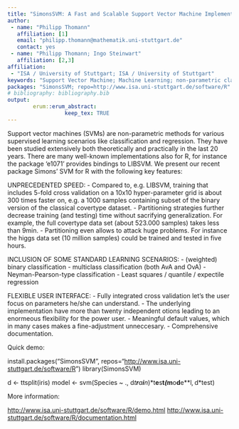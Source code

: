 ```yaml
---
title: "SimonsSVM: A Fast and Scalable Support Vector Machine Implementation for R"
author:
 - name: "Philipp Thomann"
   affiliation: [1]
   email: "philipp.thomann@mathematik.uni-stuttgart.de"
   contact: yes
 - name: "Philipp Thomann; Ingo Steinwart"
   affiliation: [2,3]
affiliation:
 - "ISA / University of Stuttgart; ISA / University of Stuttgart"
keywords: "Support Vector Machine; Machine Learning; non-parametric classification; non-parametric regression"
packages: "SimonsSVM; repo=http://www.isa.uni-stuttgart.de/software/R"
# bibliography: bibliography.bib
output:  
        erum::erum_abstract:
                  keep_tex: TRUE
---
```


Support vector machines (SVMs) are non-parametric methods for various
supervised learning scenarios like classification and regression. They
have been studied extensively both theoretically and practically in the
last 20 years. There are many well-known implementations also for R, for
instance the package 'e1071' provides bindings to LIBSVM. We present our
recent package Simons' SVM for R with the following key features:

UNPRECEDENTED SPEED: - Compared to, e.g. LIBSVM, training that includes
5-fold cross validation on a 10x10 hyper-parameter grid is about 300
times faster on, e.g. a 1000 samples containing subset of the binary
version of the classical covertype dataset. - Partitioning strategies
further decrease training (and testing) time without sacrifying
generalization. For example, the full covertype data set (about 523.000
samples) takes less than 9min. - Partitioning even allows to attack huge
problems. For instance the higgs data set (10 million samples) could be
trained and tested in five hours.

INCLUSION OF SOME STANDARD LEARNING SCENARIOS: - (weighted) binary
classification - multiclass classification (both AvA and OvA) -
Neyman-Pearson-type classification - Least squares / quantile /
expectile regression

FLEXIBLE USER INTERFACE: - Fully integrated cross validation let's the
user focus on parameters he/she can understand. - The underlying
implementation have more than twenty independent otions leading to an
enormeous flexibility for the power user. - Meaningful default values,
which in many cases makes a fine-adjustment unneccesary. - Comprehensive
documentation.

Quick demo:

install.packages("SimonsSVM",
repos="<http://www.isa.uni-stuttgart.de/software/R>") library(SimonsSVM)

d &lt;- ttsplit(iris) model &lt;- svm(Species ~ .,
d*t**r**a**i**n*)*t**e**s**t*(*m**o**d**e**l*, *d*test)

More information:

<http://www.isa.uni-stuttgart.de/software/R/demo.html>
<http://www.isa.uni-stuttgart.de/software/R/documentation.html>

<!--  -->
<!-- **References** -->
<!-- - For the hinge loss, the solver design has already been
  published in 
  http://www.jmlr.org/papers/volume12/steinwart11a/steinwart11a.pdf
 - For the expectile regression, the solver has been recently
  developed in 
  http://arxiv.org/pdf/1507.03887v1
 - Some of the partitioning strategies have been described in 
  http://arxiv.org/pdf/1507.06615v1 -->
